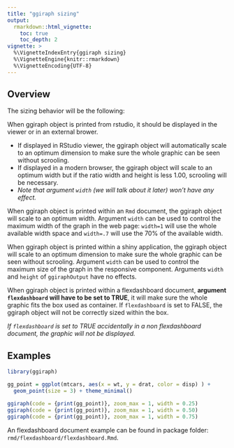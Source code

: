 ```yaml
---
title: "ggiraph sizing"
output: 
  rmarkdown::html_vignette:
    toc: true 
    toc_depth: 2
vignette: >
  %\VignetteIndexEntry{ggiraph sizing}
  %\VignetteEngine{knitr::rmarkdown}
  %\VignetteEncoding{UTF-8}
---
```




## Overview

The sizing behavior will be the following:

When ggiraph object is printed from rstudio, it should be displayed in the viewer or in an external brower. 

* If displayed in RStudio viewer, the ggiraph object will automatically scale to an optimum dimension to make sure the whole graphic can be seen without scrooling. 
* If displayed in a modern browser, the ggiraph object will scale to an optimum width but if the ratio width and height is less 1.00, scrooling will be necessary. 
* *Note that argument `width` (we will talk about it later) won't have any effect.*
    
When ggiraph object is printed within an `Rmd` document, the ggiraph object will scale to an optimum width. Argument `width` can be used to control the maximum width of the graph in the web page: `width=1` will use the whole available width space and `width=.7` will use the 70% of the available width.

When ggiraph object is printed within a shiny application, the ggiraph object will scale to an optimum dimension to make sure the whole graphic can be seen without scrooling. Argument `width` can be used to control the maximum size of the graph in the responsive component. Arguments `width` and `height` of `ggiraphOutput` have no effects. 

When ggiraph object is printed within a flexdashboard document, **argument `flexdashboard` will have to be set to TRUE**, it will make sure the whole graphic fits the box used as container. If `flexdashboard` is set to FALSE, the ggiraph object will not be correctly sized within the box. 

*If `flexdashboard` is set to TRUE accidentally in a non flexdashboard document, the graphic will not be displayed.*

## Examples

```r
library(ggiraph)

gg_point = ggplot(mtcars, aes(x = wt, y = drat, color = disp) ) +
  geom_point(size = 3) + theme_minimal()

ggiraph(code = {print(gg_point)}, zoom_max = 1, width = 0.25)
ggiraph(code = {print(gg_point)}, zoom_max = 1, width = 0.50)
ggiraph(code = {print(gg_point)}, zoom_max = 1, width = 0.75)
```

An flexdashboard document example can be found in package folder: `rmd/flexdashboard/flexdashboard.Rmd`.

